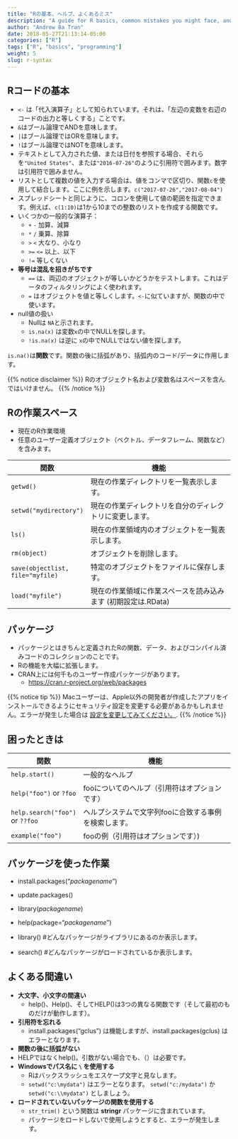 ```yaml
---
title: "Rの基本、ヘルプ、よくあるミス"
description: "A guide for R basics, common mistakes you might face, and how you might get help"
author: "Andrew Ba Tran"
date: 2018-05-27T21:13:14-05:00
categories: ["R"]
tags: ["R", "basics", "programming"]
weight: 5
slug: r-syntax
---
```



## Rコードの基本

* `<-` は「代入演算子」として知られています。それは、「左辺の変数を右辺のコードの出力と等しくする」ことです。
* `&`はブール論理でANDを意味します。
* `|`はブール論理ではORを意味します。
* `!`はブール論理ではNOTを意味します。
* テキストとして入力された値、または日付を参照する場合、それらを`"United States"`、または`"2016-07-26"`のように引用符で囲みます。数字は引用符で囲みません。
* リストとして複数の値を入力する場合は、値をコンマで区切り、関数`c`を使用して結合します。ここに例を示します。`c("2017-07-26","2017-08-04")`
* スプレッドシートと同じように、コロンを使用して値の範囲を指定できます。例えば、`c(1:10)`は1から10までの整数のリストを作成する関数です。
* いくつかの一般的な演算子：
	* `+` `-` 加算、減算
	* `*` `/` 乗算、除算
	* `>` `<` 大なり、小なり
	* `>=` `<=` 以上、以下
	* `!=` 等しくない
* **等号は混乱を招きがちです**
	* `==` は、両辺のオブジェクトが等しいかどうかをテストします。これはデータのフィルタリングによく使われます。
	* `=` はオブジェクトを値と等しくします。`<-`に似ていますが、関数の中で使います。
* null値の扱い
	* Nullは `NA`と示されます。
	* `is.na(x)` は変数`x`の中でNULLを探します。
	* `!is.na(x)` は逆に `x`の中でNULLではない値を探します。

`is.na()`は**関数**です。関数の後に括弧があり、括弧内のコード/データに作用します。

{{% notice disclaimer %}}
Rのオブジェクト名および変数名はスペースを含んではいけません。
{{% /notice %}}



## Rの作業スペース

* 現在のR作業環境
* 任意のユーザー定義オブジェクト（ベクトル、データフレーム、関数など）を含みます。

| 関数 | 機能 |
| ------ | -------------------------------------------------- |
| `getwd()`   | 現在の作業ディレクトリを一覧表示します。 |
| `setwd("mydirectory")` | 現在の作業ディレクトリを自分のディレクトリに変更します。 |
| `ls()`    | 現在の作業領域内のオブジェクトを一覧表示します。 |
| `rm(object)`    | オブジェクトを削除します。 |
| `save(objectlist, file="myfile)`    | 特定のオブジェクトをファイルに保存します。 |
| `load("myfile")`    | 現在の作業領域に作業スペースを読み込みます (初期設定は.RData) |
## パッケージ

* パッケージとはきちんと定義されたRの関数、データ、およびコンパイル済みコードのコレクションのことです。
* Rの機能を大幅に拡張します。
* CRAN上には何千ものユーザー作成パッケージがあります。
	* [https://cran.r-project.org/web/packages](https://cran.r-project.org/web/packages/)


{{% notice tip %}}
Macユーザーは、Apple以外の開発者が作成したアプリをインストールできるようにセキュリティ設定を変更する必要があるかもしれません。エラーが発生した場合は [設定を変更してみてください。](https://www.youtube.com/watch?v=xFpVqkyXFy4).
{{% /notice %}}


## 困ったときは

| 関数 | 機能 |
| ------ | -------------------------------------------------- |
| `help.start()`   | 一般的なヘルプ |
| `help("foo")` or `?foo` | fooについてのヘルプ（引用符はオプションです） |
| `help.search("foo")` or `??foo`    | ヘルプシステムで文字列fooに合致する事例を検索します。 |
| `example("foo")`    | fooの例（引用符はオプションです）) |

## パッケージを使った作業

* install.packages("*packagename*")
* update.packages()


* library(*packagename*)
* help(package="*packagename*")


* library() #どんなパッケージがライブラリにあるのか表示します。
* search() #どんなパッケージがロードされているか表示します。

## よくある間違い

* **大文字、小文字の間違い**
	* help()、Help()、そしてHELP()は3つの異なる関数です（そして最初のものだけが動作します）。
* **引用符を忘れる**
	* install.packages("gclus") は機能しますが、install.packages(gclus) はエラーとなります。
* **関数の後に括弧がない**
* HELPではなくhelp()。引数がない場合でも、（）は必要です。
* **Windowsでパス名に `\` を使用する**
	* Rはバックスラッシュをエスケープ文字と見なします。
	* `setwd("c:\mydata")` はエラーとなります。 `setwd("c:/mydata")` か `setwd("c:\\mydata")` としましょう。
* **ロードされていないパッケージの関数を使用する**
	*  `str_trim()` という関数は **stringr** パッケージに含まれています。
	* パッケージをロードしないで使用しようとすると、エラーが発生します。

